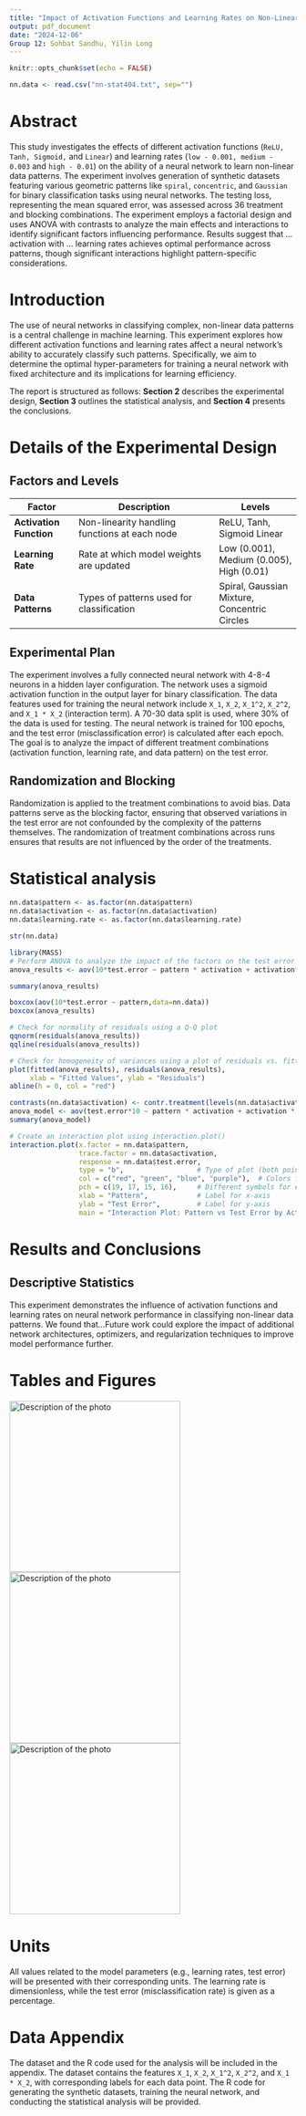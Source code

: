 ```yaml
---
title: "Impact of Activation Functions and Learning Rates on Non-Linear Pattern Learning in Neural Networks"
output: pdf_document
date: "2024-12-06"
Group 12: Sohbat Sandhu, Yilin Long
---
```


```r
knitr::opts_chunk$set(echo = FALSE)
```

::: {.solbox data-latex=""}
```r
nn.data <- read.csv("nn-stat404.txt", sep="")
```
:::

# Abstract
This study investigates the effects of different activation functions (`ReLU, Tanh, Sigmoid,` and `Linear`) and learning rates (`low - 0.001, medium - 0.003` and `high - 0.01`) on the ability of a neural network to learn non-linear data patterns. The experiment involves generation of synthetic datasets featuring various geometric patterns like `spiral`, `concentric`, and `Gaussian` for binary classification tasks using neural networks. The testing loss, representing the mean squared error, was assessed across 36 treatment and blocking combinations. The experiment employs a factorial design and uses ANOVA with contrasts to analyze the main effects and interactions to identify significant factors influencing performance. Results suggest that ... activation with ... learning rates achieves optimal performance across patterns, though significant interactions highlight pattern-specific considerations.

# Introduction
The use of neural networks in classifying complex, non-linear data patterns is a central challenge in machine learning. This experiment explores how different activation functions and learning rates affect a neural network's ability to accurately classify such patterns. Specifically, we aim to determine the optimal hyper-parameters for training a neural network with fixed architecture and its implications for learning efficiency. 

The report is structured as follows: **Section 2** describes the experimental design, **Section 3** outlines the statistical analysis, and **Section 4** presents the conclusions.

# Details of the Experimental Design

## Factors and Levels

| Factor               | Description                                   | Levels                     |
|----------------------|-----------------------------------------------|----------------------------|
| **Activation Function** | Non-linearity handling functions at each node | ReLU, Tanh, Sigmoid Linear |
| **Learning Rate**     | Rate at which model weights are updated       | Low (0.001), Medium (0.005), High (0.01) |
| **Data Patterns**     | Types of patterns used for classification     | Spiral, Gaussian Mixture, Concentric Circles |

## Experimental Plan

The experiment involves a fully connected neural network with 4-8-4 neurons in a hidden layer configuration. The network uses a sigmoid activation function in the output layer for binary classification. The data features used for training the neural network include `X_1`, `X_2`, `X_1^2`, `X_2^2`, and `X_1 * X_2` (interaction term). A 70-30 data split is used, where 30% of the data is used for testing. The neural network is trained for 100 epochs, and the test error (misclassification error) is calculated after each epoch. The goal is to analyze the impact of different treatment combinations (activation function, learning rate, and data pattern) on the test error.

## Randomization and Blocking

Randomization is applied to the treatment combinations to avoid bias. Data patterns serve as the blocking factor, ensuring that observed variations in the test error are not confounded by the complexity of the patterns themselves. The randomization of treatment combinations across runs ensures that results are not influenced by the order of the treatments.


# Statistical analysis
```r
nn.data$pattern <- as.factor(nn.data$pattern)
nn.data$activation <- as.factor(nn.data$activation)
nn.data$learning.rate <- as.factor(nn.data$learning.rate)

str(nn.data)

```
```r
library(MASS)
# Perform ANOVA to analyze the impact of the factors on the test error
anova_results <- aov(10*test.error ~ pattern * activation + activation*learning.rate+ learning.rate*pattern, data = nn.data)

summary(anova_results)

boxcox(aov(10*test.error ~ pattern,data=nn.data))
boxcox(anova_results) 
```

```r
# Check for normality of residuals using a Q-Q plot
qqnorm(residuals(anova_results))
qqline(residuals(anova_results))

```
```r
# Check for homogeneity of variances using a plot of residuals vs. fitted values
plot(fitted(anova_results), residuals(anova_results), 
     xlab = "Fitted Values", ylab = "Residuals")
abline(h = 0, col = "red")

```
```r
contrasts(nn.data$activation) <- contr.treatment(levels(nn.data$activation), base = 1) 
anova_model <- aov(test.error*10 ~ pattern * activation + activation * learning.rate + learning.rate * pattern, data = nn.data)
summary(anova_model)
```
```r
# Create an interaction plot using interaction.plot()
interaction.plot(x.factor = nn.data$pattern, 
                 trace.factor = nn.data$activation, 
                 response = nn.data$test.error,
                 type = "b",                  # Type of plot (both points and lines)
                 col = c("red", "green", "blue", "purple"),  # Colors for the activation levels
                 pch = c(19, 17, 15, 16),     # Different symbols for each activation function
                 xlab = "Pattern",            # Label for x-axis
                 ylab = "Test Error",         # Label for y-axis
                 main = "Interaction Plot: Pattern vs Test Error by Activation")

```

# Results and Conclusions

## Descriptive Statistics


This experiment demonstrates the influence of activation functions and learning rates on neural network performance in classifying non-linear data patterns. We found that...Future work could explore the impact of additional network architectures, optimizers, and regularization techniques to improve model performance further.


# Tables and Figures
![Description of the photo](spiral.jpg){width=300px}
![Description of the photo](concentric.png){width=300px}
![Description of the photo](gaussian.jpg){width=300px}





# Units

All values related to the model parameters (e.g., learning rates, test error) will be presented with their corresponding units. The learning rate is dimensionless, while the test error (misclassification rate) is given as a percentage.


# Data Appendix

The dataset and the R code used for the analysis will be included in the appendix. The dataset contains the features `X_1`, `X_2`, `X_1^2`, `X_2^2`, and `X_1 * X_2`, with corresponding labels for each data point. The R code for generating the synthetic datasets, training the neural network, and conducting the statistical analysis will be provided.





